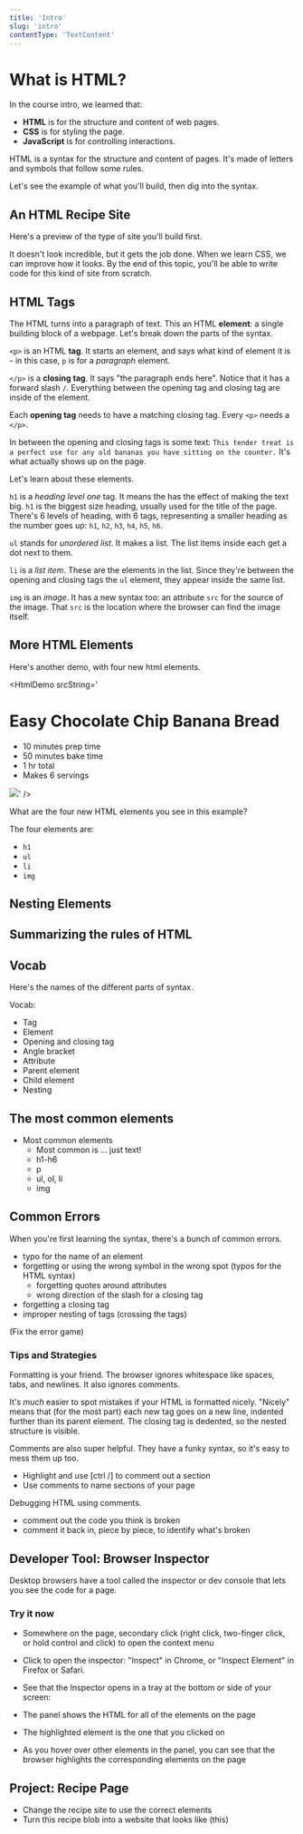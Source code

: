 ```yaml
---
title: 'Intro'
slug: 'intro'
contentType: 'TextContent'
---
```



# What is HTML?

In the course intro, we learned that:

- **HTML** is for the structure and content of web pages.
- **CSS** is for styling the page.
- **JavaScript** is for controlling interactions.

HTML is a syntax for the structure and content of pages. It's made of letters and symbols that
follow some rules.

Let's see the example of what you'll build, then dig into the syntax.

## An HTML Recipe Site

Here's a preview of the type of site you'll build first.

<Exercise title="Recipe Page Demo" contentSrc="@makeschool2/Recipe-Page-Demo" outputOnly={true} />

It doesn't look incredible, but it gets the job done. When we learn CSS, we can improve how it
looks. By the end of this topic, you'll be able to write code for this kind of site from scratch.

## HTML Tags

<HtmlDemo srcString="<p>This tender treat is a perfect use for any old bananas you have sitting on the counter.</p>" />

The HTML turns into a paragraph of text. This an HTML **element**: a single building block of a
webpage. Let's break down the parts of the syntax.

`<p>` is an HTML **tag**. It starts an element, and says what kind of element it is - in this case,
`p` is for a _paragraph_ element.

`</p>` is a **closing tag**. It says "the paragraph ends here". Notice that it has a forward slash
`/`. Everything between the opening tag and closing tag are inside of the element.

Each **opening tag** needs to have a matching closing tag. Every `<p>` needs a `</p>`.

In between the opening and closing tags is some text:
`This tender treat is a perfect use for any old bananas you have sitting on the counter.` It's what
actually shows up on the page.

Let's learn about these elements.

`h1` is a _heading level one_ tag. It means the has the effect of making the text big. `h1` is the
biggest size heading, usually used for the title of the page. There's 6 levels of heading, with 6
tags, representing a smaller heading as the number goes up: `h1`, `h2`, `h3`, `h4`, `h5`, `h6`.

`ul` stands for _unordered list_. It makes a list. The list items inside each get a dot next to
them.

`li` is a _list item_. These are the elements in the list. Since they're between the opening and
closing tags the `ul` element, they appear inside the same list.

`img` is an _image_. It has a new syntax too: an attribute `src` for the source of the image. That
`src` is the location where the browser can find the image itself.

## More HTML Elements

Here's another demo, with four new html elements.

<HtmlDemo
  srcString='
<h1>Easy Chocolate Chip Banana Bread</h1>
<ul>
  <li>10 minutes prep time</li>
  <li>50 minutes bake time</li>
  <li>1 hr total</li>
  <li>Makes 6 servings</li>
</ul>
<img src="./banana-bread.jpeg" />'
/>

<TextResponse>
<Prompt>

What are the four new HTML elements you see in this example?

</Prompt>

<Explanation>

The four elements are:

- `h1`
- `ul`
- `li`
- `img`

</Explanation>
</TextResponse>

## Nesting Elements

## Summarizing the rules of HTML

## Vocab

Here's the names of the different parts of syntax.

Vocab:

- Tag
- Element
- Opening and closing tag
- Angle bracket
- Attribute
- Parent element
- Child element
- Nesting

## The most common elements

- Most common elements
  - Most common is ... just text!
  - h1-h6
  - p
  - ul, ol, li
  - img

## Common Errors

When you're first learning the syntax, there's a bunch of common errors.

- typo for the name of an element
- forgetting or using the wrong symbol in the wrong spot (typos for the HTML syntax)
  - forgetting quotes around attributes
  - wrong direction of the slash for a closing tag
- forgetting a closing tag
- improper nesting of tags (crossing the tags)

(Fix the error game)

### Tips and Strategies

Formatting is your friend. The browser ignores whitespace like spaces, tabs, and newlines. It also
ignores comments.

It's _much_ easier to spot mistakes if your HTML is formatted nicely. "Nicely" means that (for the
most part) each new tag goes on a new line, indented further than its parent element. The closing
tag is dedented, so the nested structure is visible.

Comments are also super helpful. They have a funky syntax, so it's easy to mess them up too.

- Highlight and use [ctrl /] to comment out a section
- Use comments to name sections of your page

Debugging HTML using comments.

- comment out the code you think is broken
- comment it back in, piece by piece, to identify what's broken

## Developer Tool: Browser Inspector

Desktop browsers have a tool called the inspector or dev console that lets you see the code for a
page.

### Try it now

- Somewhere on the page, secondary click (right click, two-finger click, or hold control and click)
  to open the context menu
- Click to open the inspector: "Inspect" in Chrome, or "Inspect Element" in Firefox or Safari.
- See that the Inspector opens in a tray at the bottom or side of your screen:

- The panel shows the HTML for all of the elements on the page
- The highlighted element is the one that you clicked on
- As you hover over other elements in the panel, you can see that the browser highlights the
  corresponding elements on the page

## Project: Recipe Page

- Change the recipe site to use the correct elements
- Turn this recipe blob into a website that looks like (this)
